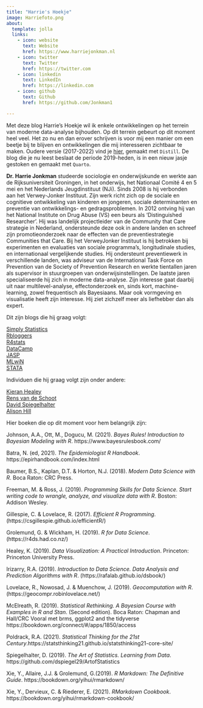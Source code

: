 ```yaml
---
title: "Harrie's Hoekje"
image: Harriefoto.png
about:
  template: jolla
  links:
    - icon: website
      text: Website
      href: https://www.harriejonkman.nl
    - icon: twitter
      text: Twitter
      href: https://twitter.com
    - icon: linkedin
      text: LinkedIn
      href: https://linkedin.com
    - icon: github
      text: Github
      href: https://github.com/Jonkman1

---
```



Met deze blog Harrie's Hoekje wil ik enkele ontwikkelingen op het terrein van moderne data-analyse bijhouden. Op dit terrein gebeurt op dit moment heel veel. Het zo nu en dan erover schrijven is voor mij een manier om een beetje bij te blijven en ontwikkelingen die mij interesseren zichtbaar te maken. Oudere versie (2017-2022) vind je [hier](https://harrieshoekje.netlify.app), gemaakt met `Distill`. De blog die je nu leest beslaat de periode 2019-heden, is in een nieuw jasje gestoken en gemaakt met `Quarto`.     



**Dr. Harrie Jonkman** studeerde sociologie en onderwijskunde en werkte aan de Rijksuniversiteit Groningen, in het onderwijs, het Nationaal Comité 4 en 5 mei en het Nederlands Jeugdinstituut (NJi). Sinds 2008 is hij verbonden aan het Verwey-Jonker Instituut. Zijn werk richt zich op de sociale en cognitieve
ontwikkeling van kinderen en jongeren, sociale determinanten en preventie van ontwikkelings- en gedragsproblemen. In 2012 ontving hij van het National Institute on Drug Abuse (VS) een beurs als 'Distinguished Researcher'. Hij was landelijk projectleider van de Community that Care strategie in Nederland, ondersteunde deze ook in andere landen en schreef zijn promotieonderzoek naar de effecten van de preventiestrategie Communities that Care. 
Bij het VerweyJonker Instituut is hij betrokken bij experimenten en evaluaties van sociale programma's, longitudinale studies, en internationaal vergelijkende studies. Hij ondersteunt preventiewerk in verschillende landen, was adviseur van de International Task Force on Prevention van de Society of Prevention Research en werkte tientallen jaren als supervisor in stuurgroepen van onderwijsinstellingen. 
De laatste jaren specialiseerde hij zich in moderne data-analyse. Zijn interesse gaat daarbij uit naar multilevel-analyse, effectonderzoek en, sinds kort, machine-learning, zowel frequentisch als Bayesiaans. Maar ook vormgeving en visualisatie heeft zijn interesse. Hij ziet zichzelf meer als liefhebber dan als expert. 


Dit zijn blogs die hij graag volgt:

[Simply Statistics](https://simplystatistics.org/)   
[Rbloggers](https://www.r-bloggers.com/)   
[R4stats](http://r4stats.com/)   
[DataCamp](https://www.datacamp.com/)  
[JASP](https://jasp-stats.org/)   
[MLwiN](http://www.bristol.ac.uk/cmm/software/mlwin/)   
[STATA](https://www.stata.com/)   

Individuen die hij graag volgt zijn onder andere:   

[Kieran Healey](https://github.com/kjhealy)   
[Rens van de Schoot](https://www.rensvandeschoot.com)   
[David Spiegelhalter](http://www.statslab.cam.ac.uk/~david/)   
[Alison Hill](https://alison.rbind.io/)   
 
Hier boeken die op dit moment voor hem belangrijk zijn:

Johnson, A.A., Ott, M., Dogucu, M. (2021). *Bayes Rules! Introduction to Bayesian Modeling with R*. https://www.bayesrulesbook.com/ 

Batra, N. (ed, 2021). *The Epidemiologist R Handbook*. https://epirhandbook.com/index.html

Baumer, B.S., Kaplan, D.T. & Horton, N.J. (2018). *Modern Data Science with R*. Boca Raton: CRC Press. 

Freeman, M. & Ross, J. (2019). *Programming Skills for Data Science. Start writing code to wrangle, analyze, and visualize data with R*. Boston: Addison Wesley.

Gillespie, C. & Lovelace, R. (2017). *Efficient R Programming*. (https://csgillespie.github.io/efficientR/) 

Grolemund, G. & Wickham, H. (2019). *R for Data Science*. (https://r4ds.had.co.nz/) 

Healey, K. (2019). *Data Visualization: A Practical Introduction*. Princeton: Princeton University Press.  

Irizarry, R.A. (2019). *Introduction to Data Science. Data Analysis and Prediction Algorithms with R*. (https://rafalab.github.io/dsbook/) 

Lovelace, R., Nowosad, J. & Muenchow, J. (2019). *Geocomputation with R*. (https://geocompr.robinlovelace.net/) 

McElreath, R. (2019). *Statistical Rethinking. A Bayesian Course with Examples in R and Stan*. (Second edition). Boca Raton: Chapman and Hall/CRC  Vooral met brms, ggplot2 and the tidyverse https://bookdown.org/connect/#/apps/1850/access 

Poldrack, R.A. (2021). *Statistical Thinking for the 21st Century*.https://statsthinking21.github.io/statsthinking21-core-site/

Spiegelhalter, D. (2019). *The Art of Statistics. Learning from Data*. https://github.com/dspiegel29/ArtofStatistics

Xie, Y., Allaire, J.J. & Grolemund, G.(2019). *R Markdown: The Definitive Guide*. https://bookdown.org/yihui/rmarkdown/ 

Xie, Y., Dervieux, C. & Riederer, E. (2021). *RMarkdown Cookbook*. https://bookdown.org/yihui/rmarkdown-cookbook/
